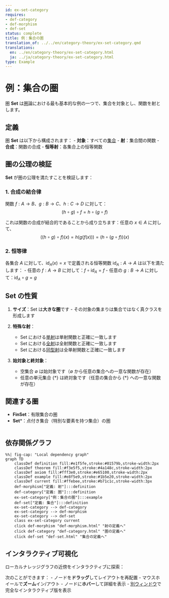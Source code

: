 ```yaml
---
id: ex-set-category
requires:
- def-category
- def-morphism
- def-set
status: complete
title: 例：集合の圏
translation_of: ../../en/category-theory/ex-set-category.qmd
translations:
  en: ../en/category-theory/ex-set-category.html
  ja: ../ja/category-theory/ex-set-category.html
type: Example
---
```


# 例：集合の圏

圏 **Set** は[圏](def-category.qmd)論における最も基本的な例の一つで、集合を対象とし、関数を射とします。

## 定義

圏 **Set** は以下から構成されます：
- **対象**：すべての[集合](../logic-set-theory/def-set.qmd)
- **射**：集合間の関数
- **合成**：関数の合成
- **恒等射**：各集合上の恒等関数

## 圏の公理の検証

**Set** が圏の公理を満たすことを検証します：

### 1. 合成の結合律

関数 $f: A \to B$、$g: B \to C$、$h: C \to D$ に対して：
$$(h \circ g) \circ f = h \circ (g \circ f)$$

これは関数の合成が結合的であることから成り立ちます：任意の $x \in A$ に対して、
$$((h \circ g) \circ f)(x) = h(g(f(x))) = (h \circ (g \circ f))(x)$$

### 2. 恒等律

各集合 $A$ に対して、$\text{id}_A(x) = x$ で定義される恒等関数 $\text{id}_A: A \to A$ は以下を満たします：
- 任意の $f: A \to B$ に対して：$f \circ \text{id}_A = f$
- 任意の $g: B \to A$ に対して：$\text{id}_A \circ g = g$

## Set の性質

1. **サイズ**：Set は**大きな圏**です - その対象の集まりは集合ではなく真クラスを形成します

2. **特殊な射**：
   - Set における[単射](def-monomorphism.qmd)は単射関数と正確に一致します
   - Set における[全射](def-epimorphism.qmd)は全射関数と正確に一致します
   - Set における[同型射](def-isomorphism.qmd)は全単射関数と正確に一致します

3. **始対象と終対象**：
   - 空集合 $\emptyset$ は始対象です（$\emptyset$ から任意の集合への一意な関数が存在）
   - 任意の単元集合 $\{*\}$ は終対象です（任意の集合から $\{*\}$ への一意な関数が存在）

## 関連する圏

- **FinSet**：有限集合の圏
- **Set***：点付き集合（特別な要素を持つ集合）の圏

```mermaid
```

## 依存関係グラフ

```mermaid
%%| fig-cap: "Local dependency graph"
graph TD
    classDef definition fill:#e1f5fe,stroke:#01579b,stroke-width:2px
    classDef theorem fill:#f3e5f5,stroke:#4a148c,stroke-width:2px
    classDef axiom fill:#fff3e0,stroke:#e65100,stroke-width:2px
    classDef example fill:#e8f5e9,stroke:#1b5e20,stroke-width:2px
    classDef current fill:#ffebee,stroke:#b71c1c,stroke-width:3px
    def-morphism["定義: 射"]:::definition
    def-category["定義: 圏"]:::definition
    ex-set-category["例：集合の圏"]:::example
    def-set["定義: 集合"]:::definition
    ex-set-category --> def-category
    ex-set-category --> def-morphism
    ex-set-category --> def-set
    class ex-set-category current
    click def-morphism "def-morphism.html" "射の定義へ"
    click def-category "def-category.html" "圏の定義へ"
    click def-set "def-set.html" "集合の定義へ"
```

## インタラクティブ可視化

ローカルナレッジグラフの近傍をインタラクティブに探索：

::: {.graph-viz data-id="ex-set-category" data-width="700" data-height="500"}
:::

次のことができます：
- ノードを**ドラッグ**してレイアウトを再配置
- マウスホイールで**ズーム**イン/アウト
- ノードに**ホバー**して詳細を表示
- [別ウィンドウ](../../output/interactive/ja/ex-set-category.html){target="_blank"}で完全なインタラクティブ版を表示
